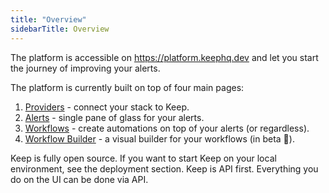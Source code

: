 ```yaml
---
title: "Overview"
sidebarTitle: Overview
---
```


The platform is accessible on https://platform.keephq.dev and let you start the journey of improving your alerts.

The platform is currently built on top of four main pages:

1. [Providers](platform/providers) - connect your stack to Keep.
2. [Alerts](platform/alerts) - single pane of glass for your alerts.
3. [Workflows](platform/workflows) - create automations on top of your alerts (or regardless).
4. [Workflow Builder](platform/workflowbuilder) - a visual builder for your workflows (in beta 🚧).


<Tip>Keep is fully open source. If you want to start Keep on your local environment, see the deployment section.</Tip>
<Info>Keep is API first. Everything you do on the UI can be done via API.</Info>
